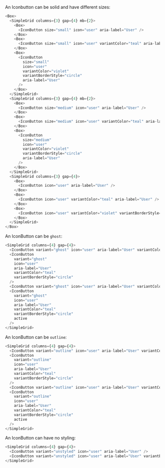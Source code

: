 An Iconbutton can be solid and have different sizes:

```typescript jsx
<Box>
  <SimpleGrid columns={3} gap={4} mb={2}>
    <Box>
      <IconButton size="small" icon="user" aria-label="User" />
    </Box>
    <Box>
      <IconButton size="small" icon="user" variantColor="teal" aria-label="User" />
    </Box>
    <Box>
      <IconButton
        size="small"
        icon="user"
        variantColor="violet"
        variantBorderStyle="circle"
        aria-label="User"
      />
    </Box>
  </SimpleGrid>
  <SimpleGrid columns={3} gap={4} mb={2}>
    <Box>
      <IconButton size="medium" icon="user" aria-label="User" />
    </Box>
    <Box>
      <IconButton size="medium" icon="user" variantColor="teal" aria-label="User" />
    </Box>
    <Box>
      <IconButton
        size="medium"
        icon="user"
        variantColor="violet"
        variantBorderStyle="circle"
        aria-label="User"
      />
    </Box>
  </SimpleGrid>
  <SimpleGrid columns={3} gap={4}>
    <Box>
      <IconButton icon="user" aria-label="User" />
    </Box>
    <Box>
      <IconButton icon="user" variantColor="teal" aria-label="User" />
    </Box>
    <Box>
      <IconButton icon="user" variantColor="violet" variantBorderStyle="circle" aria-label="User" />
    </Box>
  </SimpleGrid>
</Box>
```

An IconButton can be `ghost`:

```typescript jsx
<SimpleGrid columns={4} gap={4}>
  <IconButton variant="ghost" icon="user" aria-label="User" variantColor="navyblue" />
  <IconButton
    variant="ghost"
    icon="user"
    aria-label="User"
    variantColor="teal"
    variantBorderStyle="circle"
  />
  <IconButton variant="ghost" icon="user" aria-label="User" variantColor="navyblue" active />
  <IconButton
    variant="ghost"
    icon="user"
    aria-label="User"
    variantColor="teal"
    variantBorderStyle="circle"
    active
  />
</SimpleGrid>
```

An IconButton can be `outline`:

```typescript jsx
<SimpleGrid columns={4} gap={4}>
  <IconButton variant="outline" icon="user" aria-label="User" variantColor="navyblue" />
  <IconButton
    variant="outline"
    icon="user"
    aria-label="User"
    variantColor="teal"
    variantBorderStyle="circle"
  />
  <IconButton variant="outline" icon="user" aria-label="User" variantColor="navyblue" active />
  <IconButton
    variant="outline"
    icon="user"
    aria-label="User"
    variantColor="teal"
    variantBorderStyle="circle"
    active
  />
</SimpleGrid>
```

An IconButton can have no styling:

```typescript jsx
<SimpleGrid columns={4} gap={4}>
  <IconButton variant="unstyled" icon="user" aria-label="User" />
  <IconButton variant="unstyled" icon="user" aria-label="User" variantBorderStyle="circle" />
</SimpleGrid>
```
